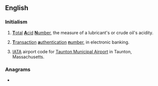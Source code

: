 {{also|Appendix:Variations of "tan"}}
==English==

===Initialism===
{{rfc-header|Initialism}}
{{head|en|initialism}}

# {{lb|en|engineering}} [[total|'''T'''otal]] [[acid|'''A'''cid]] [[number|'''N'''umber]], the measure of a lubricant's or crude oil's acidity.
# {{lb|en|banking}} [[transaction|'''T'''ransaction]] [[authentication|'''a'''uthentication]] [[number|'''n'''umber]], in electronic banking.
# [[IATA]] airport code for [[w:Taunton Municipal Airport|Taunton Municipal Airport]] in Taunton, Massachusetts.

===Anagrams===
* {{anagrams|en|-ant|ANT|Ant|Ant.|NAT|NTA|Nat|Nat.|TNA|a'n't|an't|ant|ant-|ant.|nat}}